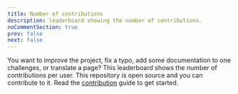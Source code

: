 ```yaml
---
title: Number of contributions
description: leaderboard showing the number of contributions.
noCommentSection: true
prev: false
next: false
---
```



You want to improve the project, fix a typo, add some documentation to one challenges, or translate a page? This leaderboard shows the number of contributions per user.
This repository is open source and you can contribute to it. Read the [contribution](/guides/contribute) guide to get started.

<LeaderboardCommit client:load />
